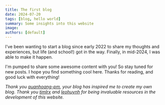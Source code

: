 ```yaml
---
title: The first blog
date: 2024-07-20
tags: [blog, hello world]
summary: Some insights into this website
image:
authors: [default]
---
```


I've been wanting to start a blog since early 2022 to share my thoughts and experiences,
but life (and school!) got in the way. Finally, in mid-2024, I was able to make it happen.

I'm pumped to share some awesome content with you! So stay tuned for new posts.
I hope you find something cool here. Thanks for reading, and good luck with everything!


*Thank you [quanhoang-pm](https://quanhoang-pm.github.io/), your blog has inspired me to create my own blog.
Thank you [timlrx](https://github.com/timlrx/tailwind-nextjs-starter-blog)
and [leohuynh](https://www.leohuynh.dev/) for being invaluable resources in the development of this website.*
